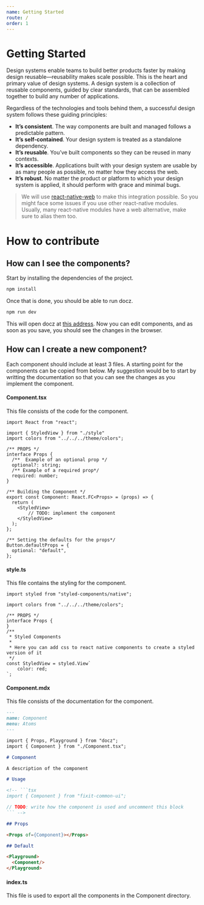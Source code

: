 ```yaml
---
name: Getting Started
route: /
order: 1
---
```


# Getting Started

Design systems enable teams to build better products faster by making design reusable—reusability makes scale possible. This is the heart and primary value of design systems. A design system is a collection of reusable components, guided by clear standards, that can be assembled together to build any number of applications.

Regardless of the technologies and tools behind them, a successful design system follows these guiding principles:

- **It’s consistent**. The way components are built and managed follows a predictable pattern.
- **It’s self-contained**. Your design system is treated as a standalone dependency.
- **It’s reusable**. You’ve built components so they can be reused in many contexts.
- **It’s accessible**. Applications built with your design system are usable by as many people as possible, no matter how they access the web.
- **It’s robust**. No matter the product or platform to which your design system is applied, it should perform with grace and minimal bugs.

> We will use [react-native-web](https://github.com/necolas/react-native-web) to make this integration possible.
> So you might face some issues if you use other react-native modules. 
> Usually, many react-native modules have a web alternative, make sure to alias them too.

# How to contribute
## How can I see the components?
Start by installing the dependencies of the project.
```bash
npm install
```

Once that is done, you should be able to run docz.
```bash
npm run dev
```
This will open docz at [this address](http://localhost:3000). Now you can edit components,
and as soon as you save, you should see the changes in the browser.

## How can I create a new component?
Each component should include at least 3 files. A starting point for the components can be copied 
from below. My suggestion would be to start by writting the documentation so that you can see 
the changes as you implement the component.

#### Component.tsx
This file consists of the code for the component.
```tsx
import React from "react";

import { StyledView } from "./style"
import colors from "../../../theme/colors";

/** PROPS */
interface Props {
  /**  Example of an optional prop */
  optional?: string;
  /** Example of a required prop*/
  required: number;
}

/** Building the Component */
export const Component: React.FC<Props> = (props) => {
  return (
    <StyledView>
        // TODO: implement the component
    </StyledView>
  );
};

/** Setting the defaults for the props*/
Button.defaultProps = {
  optional: "default",
};
```

#### style.ts
This file contains the styling for the component.
```tsx
import styled from "styled-components/native";

import colors from "../../../theme/colors";

/** PROPS */
interface Props {
}
/** 
 * Styled Components
 * 
 * Here you can add css to react native components to create a styled version of it
 */
const StyledView = styled.View`
    color: red;
`;
```

#### Component.mdx
This file consists of the documentation for the component.
```md
---
name: Component
menu: Atoms
---

import { Props, Playground } from "docz";
import { Component } from "./Component.tsx";

# Component

A description of the component

# Usage

<!-- ```tsx
import { Component } from "fixit-common-ui";

// TODO: write how the component is used and uncomment this block
``` -->

## Props

<Props of={Component}></Props>

## Default

<Playground>
  <Component/>
</Playground>

```

#### index.ts
This file is used to export all the components in the Component directory.
```ts

```